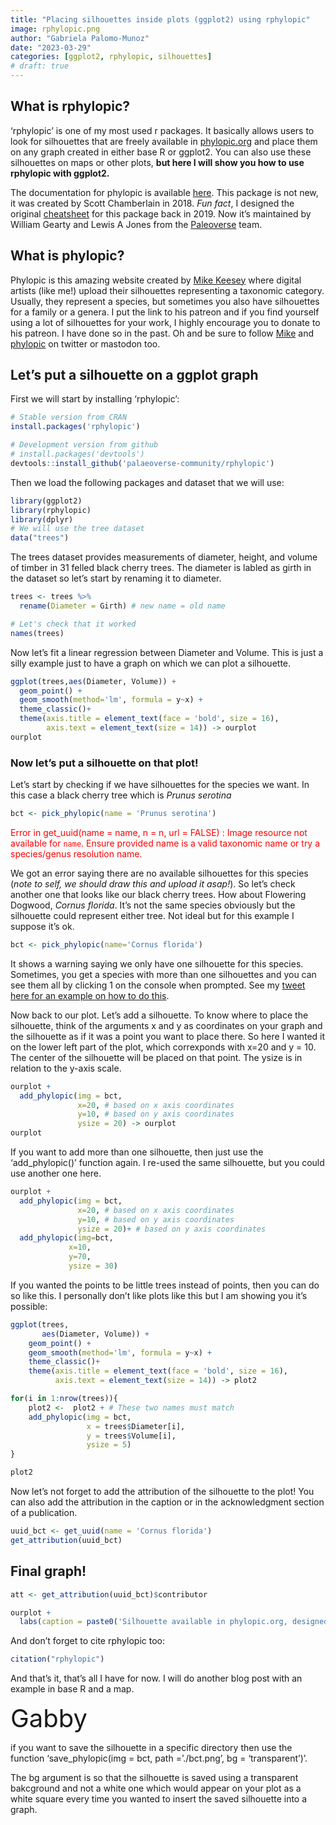 ```yaml
---
title: "Placing silhouettes inside plots (ggplot2) using rphylopic"
image: rphylopic.png
author: "Gabriela Palomo-Munoz"
date: "2023-03-29"
categories: [ggplot2, rphylopic, silhouettes]
# draft: true
---
```


## What is rphylopic?

'rphylopic' is one of my most used r packages. It basically allows users to look for silhouettes that are freely available in [phylopic.org](www.phylopic.org) and place them on any graph created in either base R or ggplot2. You can also use these silhouettes on maps or other plots, **but here I will show you how to use rphylopic with ggplot2.**

The documentation for phylopic is available [here](https://github.com/palaeoverse-community/rphylopic). This package is not new, it was created by Scott Chamberlain in 2018. *Fun fact*, I designed the original [cheatsheet](https://github.com/rstudio/cheatsheets/blob/main/rphylopic.pdf) for this package back in 2019. Now it's maintained by William Gearty and Lewis A Jones from the [Paleoverse](https://rphylopic.palaeoverse.org/) team.

## What is phylopic?

Phylopic is this amazing website created by [Mike Keesey](https://www.patreon.com/tmkeesey) where digital artists (like me!) upload their silhouettes representing a taxonomic category. Usually, they represent a species, but sometimes you also have silhouettes for a family or a genera. I put the link to his patreon and if you find yourself using a lot of silhouettes for your work, I highly encourage you to donate to his patreon. I have done so in the past. Oh and be sure to follow [Mike](https://twitter.com/tmkeesey) and [phylopic](https://twitter.com/PhyloPic) on twitter or mastodon too.

## Let's put a silhouette on a ggplot graph

First we will start by installing 'rphylopic':

```r
# Stable version from CRAN
install.packages('rphylopic')

# Development version from github
# install.packages('devtools')
devtools::install_github('palaeoverse-community/rphylopic')
```

Then we load the following packages and dataset that we will use:

```r
library(ggplot2)
library(rphylopic)
library(dplyr)
# We will use the tree dataset 
data("trees")
```

The trees dataset provides measurements of diameter, height, and volume of timber in 31 felled black cherry trees. The diameter is labled as girth in the dataset so let's start by renaming it to diameter.

```r
trees <- trees %>% 
  rename(Diameter = Girth) # new name = old name

# Let's check that it worked 
names(trees)
```

Now let's fit a linear regression between Diameter and Volume. This is just a silly example just to have a graph on which we can plot a silhouette.

```r
ggplot(trees,aes(Diameter, Volume)) +
  geom_point() +
  geom_smooth(method='lm', formula = y~x) +
  theme_classic()+
  theme(axis.title = element_text(face = 'bold', size = 16),
        axis.text = element_text(size = 14)) -> ourplot
ourplot 
```

### Now let's put a silhouette on that plot!

Let's start by checking if we have silhouettes for the species we want. In this case a black cherry tree which is *Prunus serotina*

```r
bct <- pick_phylopic(name = 'Prunus serotina')
```

[ Error in get_uuid(name = name, n = n, url = FALSE) : Image resource not available for `name`. Ensure provided name is a valid taxonomic name or try a species/genus resolution name. ]{style="color:red;"}

We got an error saying there are no available silhouettes for this species (*note to self, we should draw this and upload it asap!*). So let's check another one that looks like our black cherry trees. How about Flowering Dogwood, *Cornus florida*. It's not the same species obviously but the silhouette could represent either tree. Not ideal but for this example I suppose it's ok.

```r
bct <- pick_phylopic(name='Cornus florida')
```

It shows a warning saying we only have one silhouette for this species. Sometimes, you get a species with more than one silhouettes and you can see them all by clicking 1 on the console when prompted. See my [tweet here for an example on how to do this](https://twitter.com/gabbspalomo/status/1639645295209267201?s=20).

Now back to our plot. Let's add a silhouette. To know where to place the silhouette, think of the arguments x and y as coordinates on your graph and the silhouette as if it was a point you want to place there. So here I wanted it on the lower left part of the plot, which correxponds with x=20 and y = 10. The center of the silhouette will be placed on that point. The ysize is in relation to the y-axis scale.

```r
ourplot +
  add_phylopic(img = bct,
               x=20, # based on x axis coordinates
               y=10, # based on y axis coordinates 
               ysize = 20) -> ourplot 
ourplot
```

If you want to add more than one silhouette, then just use the 'add_phylopic()' function again. I re-used the same silhouette, but you could use another one here.

```r
ourplot +
  add_phylopic(img = bct,
               x=20, # based on x axis coordinates
               y=10, # based on y axis coordinates 
               ysize = 20)+ # based on y axis coordinates 
  add_phylopic(img=bct, 
             x=10, 
             y=70, 
             ysize = 30)
```

If you wanted the points to be little trees instead of points, then you can do so like this. I personally don't like plots like this but I am showing you it's possible:

```r
ggplot(trees,
       aes(Diameter, Volume)) +
    geom_point() +
    geom_smooth(method='lm', formula = y~x) +
    theme_classic()+
    theme(axis.title = element_text(face = 'bold', size = 16),
          axis.text = element_text(size = 14)) -> plot2

for(i in 1:nrow(trees)){
    plot2 <-  plot2 + # These two names must match 
    add_phylopic(img = bct, 
                 x = trees$Diameter[i],
                 y = trees$Volume[i], 
                 ysize = 5)
}

plot2
```

Now let's not forget to add the attribution of the silhouette to the plot! You can also add the attribution in the caption or in the acknowledgment section of a publication.

```r
uuid_bct <- get_uuid(name = 'Cornus florida')
get_attribution(uuid_bct)
```

## Final graph!

```r
att <- get_attribution(uuid_bct)$contributor 

ourplot +
  labs(caption = paste0('Silhouette available in phylopic.org, designed by ', att))

```

And don't forget to cite rphylopic too:

```r
citation("rphylopic")
```

And that's it, that's all I have for now. I will do another blog post with an example in base R and a map.

[Gabby]{style="color:deepskyblue4;font-size:40px;"} 

:::{.callout-note title='How to save silhouettes'}
if you want to save the silhouette in a specific directory then use the function 'save_phylopic(img = bct, path = './bct.png', bg = 'transparent')'.

The bg argument is so that the silhouette is saved using a transparent bakcground and not a white one which would appear on your plot as a white square every time you wanted to insert the saved silhouette into a graph. 
:::
